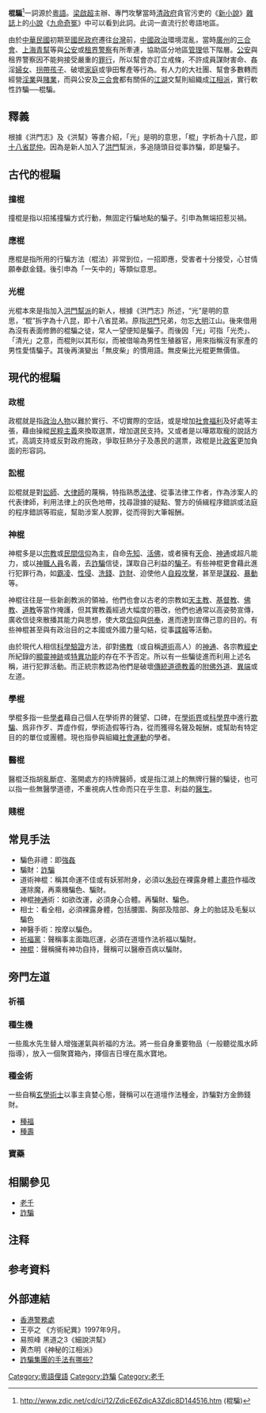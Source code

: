 {{selfref|「'''神棍'''」重定向至此。关於在香港俗稱「自拍神棍」或「神棍」、用於自拍的棍棒，詳見'''[[自拍桿|自拍桿]]'''。}}
{{多個問題|
{{original research|time=2019-07-27T08:00:26+00:00}}
{{Refimprove|time=2012-05-20T10:22:37+00:00 }}
{{Inappropriate tone|time=2012-05-20T10:22:37+00:00 }}
}}
'''棍騙'''<ref>http://www.zdic.net/cd/ci/12/ZdicE6ZdicA3Zdic8D144516.htm (棍騙)</ref>一詞源於[[粵語|粵語]]。[[梁啟超|梁啟超]]主辦、專門攻擊當時[[清政府|清政府]]貪官污吏的《[[新小說|新小說]]》[[雜誌|雜誌]]上的[[小說|小說]]《[[九命奇冤|九命奇冤]]》{{notetag|於1906年發表}}中可以看到此詞。此词一直流行於粵語地區。

由於[[中華民國|中華民國]]初期至[[國民政府|國民政府]]遷往[[台灣|台灣]]前，[[中國政治|中國政治]]環境混亂，當時[[廣州|廣州]]的[[三合會|三合會]]、[[上海|上海]][[青幫|青幫]]等與[[公安|公安]]或[[租界|租界]][[警察|警察]]有所牽連，協助區分地區[[管理|管理]]低下階層。[[公安|公安]]與租界警察因不能夠接受嚴重的[[罪行|罪行]]，所以幫會亦訂立戒條，不許成員謀財害命、姦淫[[婦女|婦女]]、[[拐帶|拐帶]][[孩子|孩子]]、破壞[[家庭|家庭]]或爭田奪產等行為。有人力的大社團、幫會多數轉而經營[[性工作|淫業]]與[[博彩業|賭業]]，而與公安及[[三合會|三合會]]都有關係的[[江湖|江湖]]文幫則組織成[[江相派|江相派]]，實行軟性詐騙──棍騙。

== 釋義 ==
根據《洪門志》及《洪幫》等書介紹，「光」是明的意思，「棍」字析為十八昆，即[[十八省|十八省]][[昆仲|昆仲]]。因為是新人加入了[[洪門|洪門]]幫派，多追隨頭目從事詐騙，即是騙子。

== 古代的棍騙 ==
=== 撞棍 ===
撞棍是指以招搖撞騙方式行動，無固定行騙地點的騙子。引申為無端招惹災禍。

=== 應棍 ===
應棍是指所用的行騙方法（棍法）非常到位，一招即應，受害者十分接受，心甘情願奉獻金錢。後引申為「一矢中的」等類似意思。

=== 光棍 ===
光棍本來是指加入[[洪门|洪門幫派]]的新人，根據《洪門志》所述，“光”是明的意思，“棍”拆字為十八昆，即十八省昆弟。原指[[洪門|洪門]]兄弟，勿忘[[大明|大明]]江山。後來借用為沒有表面修飾的棍騙之徒，常人一望便知是騙子。而後因「光」可指「光禿」、「清光」之意，而棍則以其形似，而被借喻為男性生殖器官，用來指稱沒有家產的男性愛情騙子。其後再演變出「無皮柴」的慣用語。無皮柴比光棍更無價值。

== 現代的棍騙 ==
=== 政棍 ===
政棍就是指[[政治人物|政治人物]]以難於實行、不切實際的空話，或是增加[[社會福利|社會福利]]及好處等主張，藉由操縱[[民粹主義|民粹主義]]來換取選票，增加選民支持。又或者是以嘩眾取寵的說話方式，高調支持或反對政府施政，爭取狂熱分子及愚民的選票，政棍是比[[政客|政客]]更加負面的形容詞。

=== 訟棍 ===
訟棍就是對[[訟師|訟師]]、[[大律師|大律師]]的蔑稱，特指熟悉[[法律|法律]]、從事法律工作者，作為涉案人的代表律師，利用法律上的灰色地帶，找尋證據的疑點、警方的偵緝程序錯誤或法庭的程序錯誤等瑕疵，幫助涉案人脫罪，從而得到大筆報酬。

=== 神棍 ===
{{see|聖愚|拉斯普丁|麻原彰晃|吉姆·瓊斯|大衛·考雷什|東方閃電}}
神棍多是以[[宗教|宗教]]或[[民間信仰|民間信仰]]為主，自命[[先知|先知]]、[[活佛|活佛]]，或者擁有[[天命|天命]]、[[神通|神通]]或超凡能力，或以[[神職人員|神職人員]]名義，去[[詐騙|詐騙]]信徒，謀取自己利益的[[騙子|騙子]]。有些神棍更會藉此進行犯罪行為，如[[霸凌|霸凌]]、[[性侵|性侵]]、[[洗錢|洗錢]]、[[詐財|詐財]]、迫使他人[[自殺攻擊|自殺攻擊]]，甚至是[[謀殺|謀殺]]、[[暴動|暴動]]等。

神棍往往是一些新創教派的領袖，他們也會以古老的宗教如[[天主教|天主教]]、[[基督教|基督教]]、[[佛教|佛教]]、[[道教|道教]]等當作掩護，但其實教義經過大幅度的篡改，他們也通常以高姿勢宣傳，廣收信徒來散播其能力與思想，使大眾[[信仰|信仰]]與[[供奉|供奉]]，進而達到宣傳己意的目的。有些神棍甚至與有政治目的之本國或外國力量勾結，從事[[諜報|諜報]]等活動。

由於現代人相信[[科學驗證|科學驗證]]方法，卻對[[佛教|佛教]]（或自稱[[道術|道術]]高人）的[[神通|神通]]、各宗教[[經史|經史]]所紀錄的[[顯靈|顯靈]][[神跡|神跡]]或[[特異功能|特異功能]]的存在不予否定。所以有一些騙徒進而利用上述名稱，进行犯罪活動。而正統宗教認為他們是破壞[[傳統|傳統]][[道德|道德]][[教義|教義]]的[[附佛外道|附佛外道]]、[[異端|異端]]或左道。

=== 學棍 ===
學棍多指一些[[學者|學者]]藉自己個人在學術界的聲望、口碑，在[[學術界|學術界]]或[[科學界|科學界]]中進行[[欺騙|欺騙]]、爲非作歹、弄虛作假，學術造假等行為，從而獲得名聲及報酬，或幫助有特定目的的單位或團體。現也指參與組織[[社會運動|社會運動]]的學者。

=== 醫棍 ===
醫棍泛指胡亂斷症、濫開處方的持牌醫師，或是指江湖上的無牌行醫的騙徒，也可以指一些無醫學道德，不重視病人性命而只在乎生意、利益的[[醫生|醫生]]。

=== 賤棍 ===

== 常見手法 ==
* 騙色非禮：即[[強姦|強姦]]
* 騙財：[[詐騙|詐騙]]
* 道術神棍：稱其命運不佳或有妖邪附身，必須以[[朱砂|朱砂]]在裸露身體上[[道術|畫符]]作福改運除魔，再乘機騙色、騙財。
* 神棍[[神通|神通]]術：如欲改運，必須身心合體。再騙財、騙色。
* 相士：看全相，必須裸露身體，包括腰圍、胸部及陰部、身上的胎誌及毛髮以騙色
* 神醫手術：按摩以騙色。
* [[祈福黨|祈福黨]]：聲稱事主面臨厄運，必須在道壇作法祈福以騙財。
* [[神棍|神棍]]：聲稱擁有神功自持，聲稱可以醫療百病以騙財。

== 旁門左道 ==
{{main|道術|偽氣功}}

=== 祈福 ===
{{main|祈福黨}}

=== 種生機 ===
一些風水先生替人增強運氣與祈福的方法。將一些自身重要物品（一般聽從風水師指導），放入一個聚寶箱內，擇個吉日埋在風水寶地。

=== 種金術 ===
一些自稱[[玄學|玄學]][[方術|術士]]以事主貪婪心態，聲稱可以在道壇作法種金，詐騙對方金飾錢財。
* [[種福|種福]]
* [[種壽|種壽]]

=== 寶藥 ===
{{main|寶藥黨}}

== 相關參见 ==
*[[老千|老千]]
*[[詐騙|詐騙]]

==注释==
<references group="註" />

== 参考資料 ==
{{reflist}}

== 外部連結 ==
* [http://www.police.gov.hk/hkp-home/chinese/cpb/contrick.htm 香港警務處] {{Wayback|url=http://www.police.gov.hk/hkp-home/chinese/cpb/contrick.htm |date=20130125030522 }}
* 王亭之 《方術紀異》1997年9月。
* 易照峰 黑道之3《細說洪幫》
* 黄杰明《神秘的江相派》
* [https://web.archive.org/web/20120308125026/http://www.joney.com.tw/gh-law/index-law0-5-1.htm 詐騙集團的手法有哪些?]

[[Category:粵語俚語|Category:粵語俚語]]
[[Category:詐騙|Category:詐騙]]
[[Category:老千|Category:老千]]